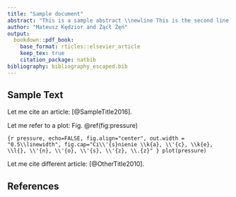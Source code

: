 ```yaml
---
title: "Sample document"
abstract: "This is a sample abstract \\newline This is the second line of abstract \\par \\textbf{Keywords:} keywordA, keywordB"
author: "Mateusz Kędzior and Żąćł Źęń"
output:
  bookdown::pdf_book:
    base_format: rticles::elsevier_article
    keep_tex: true
    citation_package: natbib
bibliography: bibliography_escaped.bib
---
```


## Sample Text

Let me cite an article: [@SampleTitle2016].

Let me refer to a plot: Fig. \@ref(fig:pressure)

```{r pressure, echo=FALSE, fig.align="center", out.width = "0.5\\linewidth", fig.cap="Ci\\'{s}nienie \\k{a}, \\'{c}, \\k{e}, \\l{}, \\'{n}, \\'{o}, \\'{s}, \\'{z}, \\.{z}" }
plot(pressure)
```

Let me cite different article: [@OtherTitle2010].

## References

